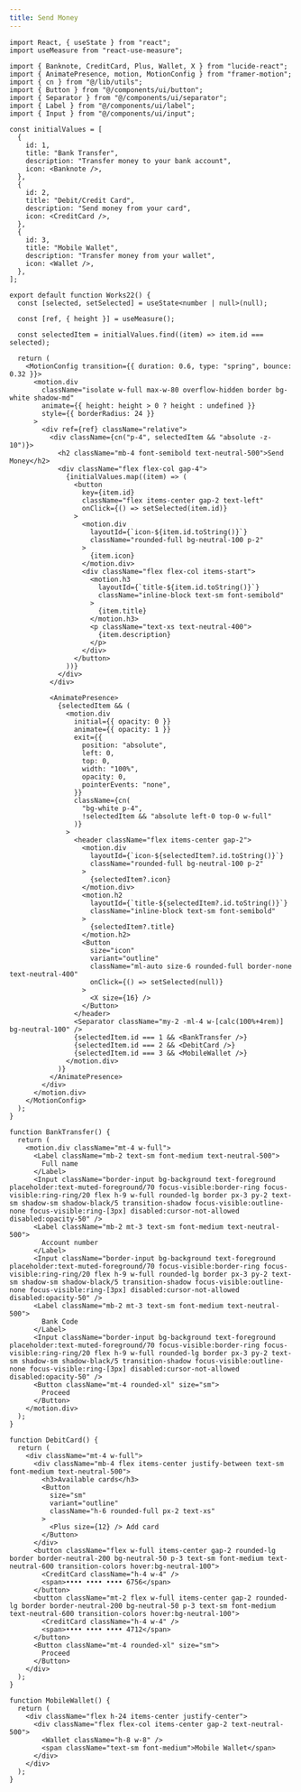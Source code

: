 ```yaml
---
title: Send Money
---
```


<ComponentPreview name="works-22" className="min-h-[500px]" />

<CodePreview>

```tsx
import React, { useState } from "react";
import useMeasure from "react-use-measure";

import { Banknote, CreditCard, Plus, Wallet, X } from "lucide-react";
import { AnimatePresence, motion, MotionConfig } from "framer-motion";
import { cn } from "@/lib/utils";
import { Button } from "@/components/ui/button";
import { Separator } from "@/components/ui/separator";
import { Label } from "@/components/ui/label";
import { Input } from "@/components/ui/input";

const initialValues = [
  {
    id: 1,
    title: "Bank Transfer",
    description: "Transfer money to your bank account",
    icon: <Banknote />,
  },
  {
    id: 2,
    title: "Debit/Credit Card",
    description: "Send money from your card",
    icon: <CreditCard />,
  },
  {
    id: 3,
    title: "Mobile Wallet",
    description: "Transfer money from your wallet",
    icon: <Wallet />,
  },
];

export default function Works22() {
  const [selected, setSelected] = useState<number | null>(null);

  const [ref, { height }] = useMeasure();

  const selectedItem = initialValues.find((item) => item.id === selected);

  return (
    <MotionConfig transition={{ duration: 0.6, type: "spring", bounce: 0.32 }}>
      <motion.div
        className="isolate w-full max-w-80 overflow-hidden border bg-white shadow-md"
        animate={{ height: height > 0 ? height : undefined }}
        style={{ borderRadius: 24 }}
      >
        <div ref={ref} className="relative">
          <div className={cn("p-4", selectedItem && "absolute -z-10")}>
            <h2 className="mb-4 font-semibold text-neutral-500">Send Money</h2>
            <div className="flex flex-col gap-4">
              {initialValues.map((item) => (
                <button
                  key={item.id}
                  className="flex items-center gap-2 text-left"
                  onClick={() => setSelected(item.id)}
                >
                  <motion.div
                    layoutId={`icon-${item.id.toString()}`}
                    className="rounded-full bg-neutral-100 p-2"
                  >
                    {item.icon}
                  </motion.div>
                  <div className="flex flex-col items-start">
                    <motion.h3
                      layoutId={`title-${item.id.toString()}`}
                      className="inline-block text-sm font-semibold"
                    >
                      {item.title}
                    </motion.h3>
                    <p className="text-xs text-neutral-400">
                      {item.description}
                    </p>
                  </div>
                </button>
              ))}
            </div>
          </div>

          <AnimatePresence>
            {selectedItem && (
              <motion.div
                initial={{ opacity: 0 }}
                animate={{ opacity: 1 }}
                exit={{
                  position: "absolute",
                  left: 0,
                  top: 0,
                  width: "100%",
                  opacity: 0,
                  pointerEvents: "none",
                }}
                className={cn(
                  "bg-white p-4",
                  !selectedItem && "absolute left-0 top-0 w-full"
                )}
              >
                <header className="flex items-center gap-2">
                  <motion.div
                    layoutId={`icon-${selectedItem?.id.toString()}`}
                    className="rounded-full bg-neutral-100 p-2"
                  >
                    {selectedItem?.icon}
                  </motion.div>
                  <motion.h2
                    layoutId={`title-${selectedItem?.id.toString()}`}
                    className="inline-block text-sm font-semibold"
                  >
                    {selectedItem?.title}
                  </motion.h2>
                  <Button
                    size="icon"
                    variant="outline"
                    className="ml-auto size-6 rounded-full border-none text-neutral-400"
                    onClick={() => setSelected(null)}
                  >
                    <X size={16} />
                  </Button>
                </header>
                <Separator className="my-2 -ml-4 w-[calc(100%+4rem)] bg-neutral-100" />
                {selectedItem.id === 1 && <BankTransfer />}
                {selectedItem.id === 2 && <DebitCard />}
                {selectedItem.id === 3 && <MobileWallet />}
              </motion.div>
            )}
          </AnimatePresence>
        </div>
      </motion.div>
    </MotionConfig>
  );
}

function BankTransfer() {
  return (
    <motion.div className="mt-4 w-full">
      <Label className="mb-2 text-sm font-medium text-neutral-500">
        Full name
      </Label>
      <Input className="border-input bg-background text-foreground placeholder:text-muted-foreground/70 focus-visible:border-ring focus-visible:ring-ring/20 flex h-9 w-full rounded-lg border px-3 py-2 text-sm shadow-sm shadow-black/5 transition-shadow focus-visible:outline-none focus-visible:ring-[3px] disabled:cursor-not-allowed disabled:opacity-50" />
      <Label className="mb-2 mt-3 text-sm font-medium text-neutral-500">
        Account number
      </Label>
      <Input className="border-input bg-background text-foreground placeholder:text-muted-foreground/70 focus-visible:border-ring focus-visible:ring-ring/20 flex h-9 w-full rounded-lg border px-3 py-2 text-sm shadow-sm shadow-black/5 transition-shadow focus-visible:outline-none focus-visible:ring-[3px] disabled:cursor-not-allowed disabled:opacity-50" />
      <Label className="mb-2 mt-3 text-sm font-medium text-neutral-500">
        Bank Code
      </Label>
      <Input className="border-input bg-background text-foreground placeholder:text-muted-foreground/70 focus-visible:border-ring focus-visible:ring-ring/20 flex h-9 w-full rounded-lg border px-3 py-2 text-sm shadow-sm shadow-black/5 transition-shadow focus-visible:outline-none focus-visible:ring-[3px] disabled:cursor-not-allowed disabled:opacity-50" />
      <Button className="mt-4 rounded-xl" size="sm">
        Proceed
      </Button>
    </motion.div>
  );
}

function DebitCard() {
  return (
    <div className="mt-4 w-full">
      <div className="mb-4 flex items-center justify-between text-sm font-medium text-neutral-500">
        <h3>Available cards</h3>
        <Button
          size="sm"
          variant="outline"
          className="h-6 rounded-full px-2 text-xs"
        >
          <Plus size={12} /> Add card
        </Button>
      </div>
      <button className="flex w-full items-center gap-2 rounded-lg border border-neutral-200 bg-neutral-50 p-3 text-sm font-medium text-neutral-600 transition-colors hover:bg-neutral-100">
        <CreditCard className="h-4 w-4" />
        <span>•••• •••• •••• 6756</span>
      </button>
      <button className="mt-2 flex w-full items-center gap-2 rounded-lg border border-neutral-200 bg-neutral-50 p-3 text-sm font-medium text-neutral-600 transition-colors hover:bg-neutral-100">
        <CreditCard className="h-4 w-4" />
        <span>•••• •••• •••• 4712</span>
      </button>
      <Button className="mt-4 rounded-xl" size="sm">
        Proceed
      </Button>
    </div>
  );
}

function MobileWallet() {
  return (
    <div className="flex h-24 items-center justify-center">
      <div className="flex flex-col items-center gap-2 text-neutral-500">
        <Wallet className="h-8 w-8" />
        <span className="text-sm font-medium">Mobile Wallet</span>
      </div>
    </div>
  );
}
```

</CodePreview>
